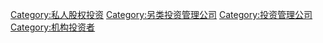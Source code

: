 [[Category:私人股权投资|Category:私人股权投资]]
[[Category:另类投资管理公司|Category:另类投资管理公司]]
[[Category:投资管理公司|Category:投资管理公司]]
[[Category:机构投资者|Category:机构投资者]]